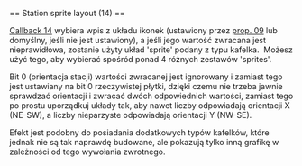 <noinclude>{{pl/Development/NewGRF/inne strony|en=newgrf-specs.tt-wiki.net/wiki/Callback:_Station_sprite_layout|pl=pl/Development/NewGRF/NFO Specs/Callback/Station sprite layout}}
</noinclude>== Station sprite layout (14) ==

[[pl/Development/NewGRF/NFO Specs/Callback/Main Page#station-sprite-layout-14|Callback 14]] wybiera wpis z układu ikonek (ustawiony przez [[pl/Development/NewGRF/NFO Specs/Action0/Stations#sprite-layout-09|prop. 09]] lub domyślny, jeśli nie jest ustawiony), a jeśli jego wartość zwracana jest nieprawidłowa, zostanie użyty układ 'sprite' podany z typu kafelka. &nbsp;Możesz użyć tego, aby wybierać spośród ponad 4 różnych zestawów 'sprites'.

Bit 0 (orientacja stacji) wartości zwracanej jest ignorowany i zamiast tego jest ustawiany na bit 0 rzeczywistej płytki, dzięki czemu nie trzeba jawnie sprawdzać orientacji i zwracać dwóch odpowiednich wartości, zamiast tego po prostu uporządkuj układy tak, aby nawet liczby odpowiadają orientacji X (NE-SW), a liczby nieparzyste odpowiadają orientacji Y (NW-SE).

Efekt jest podobny do posiadania dodatkowych typów kafelków, które jednak nie są tak naprawdę budowane, ale pokazują tylko inną grafikę w zależności od tego wywołania zwrotnego.
<!--[[Category:Callbacks]]-->